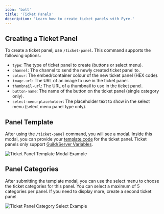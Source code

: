 ```yaml
---
icon: 'bolt'
title: 'Ticket Panels'
description: 'Learn how to create ticket panels with Fyre.'
---
```


## Creating a Ticket Panel
To create a ticket panel, use `/ticket-panel`.
This command supports the following options:

- `type`: The type of ticket panel to create (buttons or select menu).
- `channel`: The channel to send the newly created ticket panel to.
- `colour`: The embed/container colour of the new ticket panel (HEX code).
- `image-url`: The URL of an image to use in the ticket panel.
- `thumbnail-url`: The URL of a thumbnail to use in the ticket panel.
- `button-name`: The name of the button on the ticket panel (single category only).
- `select-menu-placeholder`: The placeholder text to show in the select menu (select menu panel type only).


## Panel Template
After using the `/ticket-panel` command, you will see a modal.
Inside this modal, you can provide your [template code](/templating/syntax) for the ticket panel.
Ticket panels only support [Guild/Server Variables](/templating/variables#guild%2Fserver-variables).

![Ticket Panel Template Modal Example](/screenshots/tickets/ticket-panel-template-modal.png)


## Panel Categories
After submitting the template modal, you can use the select menu to choose the ticket categories for this panel.
You can select a maximum of 5 categories per panel. If you need to display more, create a second ticket panel.

![Ticket Panel Category Select Example](/screenshots/tickets/ticket-panel-category-select.png)
